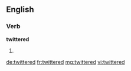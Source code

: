 ==English==

===Verb===
'''twittered'''

# {{past of|twitter}}

[[de:twittered]]
[[fr:twittered]]
[[mg:twittered]]
[[vi:twittered]]